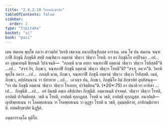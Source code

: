 ```yaml
---
title: "2.4.2.10 โรทนสิกฺขาปท"
tableOfContents: false
sidebar:
  order: 2
type: "tipitaka"
basket: "vi"
book: "paci"
---
```



<DynamicBreadcrumb />

<Division number="879" book="paci">

<Paragraph number="2779" book="paci">
เตน สมเยน พุทฺโธ ภควา สาวตฺถิยํ วิหรติ เชตวเน อนาถปิณฺฑิกสฺส อาราเม. เตน โข ปน สมเยน จณฺฑกาฬี ภิกฺขุนี ภิกฺขุนีหิ สทฺธึ ภณฺฑิตฺวา อตฺตานํ วธิตฺวา วธิตฺวา โรทติ. ยา ตา ภิกฺขุนิโย อปฺปิจฺฉา …เป…  ตา อุชฺฌายนฺติ ขิยฺยนฺติ วิปาเจนฺติ—  “กถญฺหิ นาม อยฺยา จณฺฑกาฬี อตฺตานํ วธิตฺวา วธิตฺวา โรทิสฺสตี”ติ …เป…  “สจฺจํ กิร, ภิกฺขเว, จณฺฑกาฬี ภิกฺขุนี อตฺตานํ วธิตฺวา วธิตฺวา โรทตี”ติ? “สจฺจํ, ภควา”ติ. วิครหิ พุทฺโธ ภควา …เป…  กถญฺหิ นาม, ภิกฺขเว, จณฺฑกาฬี ภิกฺขุนี อตฺตานํ วธิตฺวา วธิตฺวา โรทิสฺสติ. เนตํ, ภิกฺขเว, อปฺปสนฺนานํ วา ปสาทาย …เป…  เอวญฺจ ปน, ภิกฺขเว, ภิกฺขุนิโย อิมํ สิกฺขาปทํ อุทฺทิสนฺตุ—
</Paragraph>

</Division>
<Division number="880" book="paci">

<Paragraph number="2780" book="paci">
<Emphasis>“ยา ปน ภิกฺขุนี อตฺตานํ วธิตฺวา วธิตฺวา โรเทยฺย, ปาจิตฺติยนฺ”</Emphasis>ติ. (*20*:<Emphasis>75</Emphasis>)
</Paragraph>

</Division>
<Division number="881" book="paci">

<Paragraph number="2781" book="paci">
<Emphasis>ยา ปนา</Emphasis>ติ ยา ยาทิสา …เป…  <Emphasis>ภิกฺขุนี</Emphasis>ติ …เป…  อยํ อิมสฺมึ อตฺเถ อธิปฺเปตา ภิกฺขุนีติ.
</Paragraph>

<Paragraph number="2782" book="paci">
<Emphasis>อตฺตานนฺ</Emphasis>ติ ปจฺจตฺตํ. วธิตฺวา วธิตฺวา โรทติ, อาปตฺติ ปาจิตฺติยสฺส. วธติ น โรทติ, อาปตฺติ ทุกฺกฏสฺส. โรทติ น วธติ, อาปตฺติ ทุกฺกฏสฺส.
</Paragraph>

</Division>
<Division number="882" book="paci">

<Paragraph number="2783" book="paci">
อนาปตฺติ—  ญาติพฺยสเนน วา โภคพฺยสเนน วา โรคพฺยสเนน วา ผุฏฺฐา โรทติ น วธติ, อุมฺมตฺติกาย, อาทิกมฺมิกายาติ.

</Paragraph>
</Division>

<Paragraph number="2784" type="center" book="paci">
ทสมสิกฺขาปทํ นิฏฺฐิตํ.

  
อนฺธการวคฺโค ทุติโย.
</Paragraph>